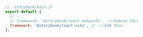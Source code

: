 ```js
// .storybook/main.js
export default {
  // ...
  // framework: '@storybook/react-webpack5', 👈 Remove this
  framework: '@storybook/react-vite', // 👈 Add this
};
```
